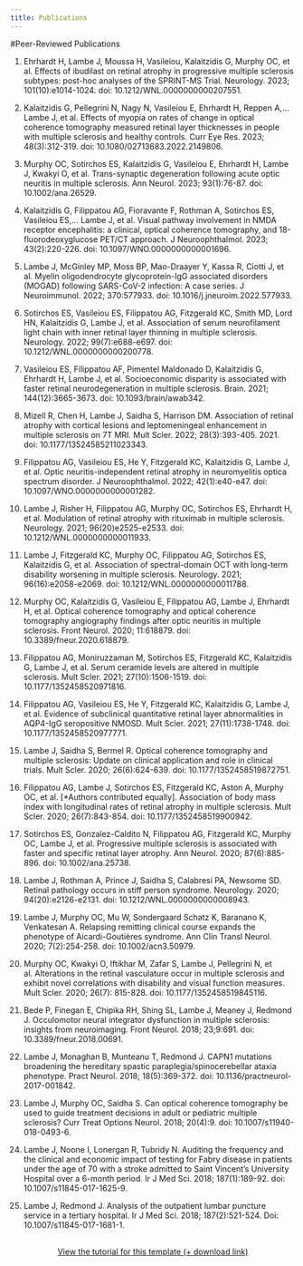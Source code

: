 ---
title: Publications
---

#Peer-Reviewed Publications

1.	Ehrhardt H, Lambe J, Moussa H, Vasileiou, Kalaitzidis G, Murphy OC, et al. Effects of ibudilast on retinal atrophy in progressive multiple sclerosis subtypes: post-hoc analyses of the SPRINT-MS Trial. Neurology. 2023; 101(10):e1014-1024. doi: 10.1212/WNL.0000000000207551.

2.	Kalaitzidis G, Pellegrini N, Nagy N, Vasileiou E, Ehrhardt H, Reppen A,… Lambe J, et al. Effects of myopia on rates of change in optical coherence tomography measured retinal layer thicknesses in people with multiple sclerosis and healthy controls. Curr Eye Res. 2023; 48(3):312-319. doi: 10.1080/02713683.2022.2149806.

3.	Murphy OC, Sotirchos ES, Kalaitzidis G, Vasileiou E, Ehrhardt H, Lambe J, Kwakyi O, et al. Trans-synaptic degeneration following acute optic neuritis in multiple sclerosis. Ann Neurol. 2023; 93(1):76-87. doi: 10.1002/ana.26529. 

4.	Kalaitzidis G, Filippatou AG, Fioravante F, Rothman A, Sotirchos ES, Vasileiou ES,… Lambe J, et al. Visual pathway involvement in NMDA receptor encephalitis: a clinical, optical coherence tomography, and 18-fluorodeoxyglucose PET/CT approach. J Neuroophthalmol. 2023; 43(2):220-226. doi: 10.1097/WNO.0000000000001696.

5.	Lambe J, McGinley MP, Moss BP, Mao-Draayer Y, Kassa R, Ciotti J, et al. Myelin oligodendrocyte glycoprotein-IgG associated disorders (MOGAD) following SARS-CoV-2 infection: A case series. J Neuroimmunol. 2022; 370:577933. doi: 10.1016/j.jneuroim.2022.577933.

6.	Sotirchos ES, Vasileiou ES, Filippatou AG, Fitzgerald KC, Smith MD, Lord HN, Kalaitzidis G, Lambe J, et al. Association of serum neurofilament light chain with inner retinal layer thinning in multiple sclerosis. Neurology. 2022; 99(7):e688-e697. doi: 10.1212/WNL.0000000000200778. 

7.	Vasileiou ES, Filippatou AF, Pimentel Maldonado D, Kalaitzidis G, Ehrhardt H, Lambe J, et al. Socioeconomic disparity is associated with faster retinal neurodegeneration in multiple sclerosis. Brain. 2021; 144(12):3665-3673. doi: 10.1093/brain/awab342.

8.	Mizell R, Chen H, Lambe J, Saidha S, Harrison DM. Association of retinal atrophy with cortical lesions and leptomeningeal enhancement in multiple sclerosis on 7T MRI. Mult Scler. 2022; 28(3):393-405. 2021. doi: 10.1177/13524585211023343. 

9.	Filippatou AG, Vasileiou ES, He Y, Fitzgerald KC, Kalaitzidis G, Lambe J, et al. Optic neuritis-independent retinal atrophy in neuromyelitis optica spectrum disorder. J Neuroophthalmol. 2022; 42(1):e40-e47. doi: 10.1097/WNO.0000000000001282. 

10.	Lambe J, Risher H, Filippatou AG, Murphy OC, Sotirchos ES, Ehrhardt H, et al. Modulation of retinal atrophy with rituximab in multiple sclerosis. Neurology. 2021; 96(20)e2525-e2533. doi: 10.1212/WNL.0000000000011933.

11.	Lambe J, Fitzgerald KC, Murphy OC, Filippatou AG, Sotirchos ES, Kalaitzidis G, et al. Association of spectral-domain OCT with long-term disability worsening in multiple sclerosis. Neurology. 2021; 96(16):e2058-e2069. doi: 10.1212/WNL.0000000000011788.

12.	Murphy OC, Kalaitzidis G, Vasileiou E, Filippatou AG, Lambe J, Ehrhardt H, et al. Optical coherence tomography and optical coherence tomography angiography findings after optic neuritis in multiple sclerosis. Front Neurol. 2020; 11:618879. doi: 10.3389/fneur.2020.618879.

13.	Filippatou AG, Moniruzzaman M, Sotirchos ES, Fitzgerald KC, Kalaitzidis G, Lambe J, et al. Serum ceramide levels are altered in multiple sclerosis. Mult Scler. 2021; 27(10):1506-1519. doi: 10.1177/1352458520971816.

14.	Filippatou AG, Vasileiou ES, He Y, Fitzgerald KC, Kalaitzidis G, Lambe J, et al. Evidence of subclinical quantitative retinal layer abnormalities in AQP4-IgG seropositive NMOSD. Mult Scler. 2021; 27(11):1738-1748. doi: 10.1177/1352458520977771. 

15.	Lambe J, Saidha S, Bermel R. Optical coherence tomography and multiple sclerosis: Update on clinical application and role in clinical trials. Mult Scler. 2020; 26(6):624-639. doi: 10.1177/1352458519872751. 

16.	Filippatou AG, Lambe J, Sotirchos ES, Fitzgerald KC, Aston A, Murphy OC, et al. [*Authors contributed equally]. Association of body mass index with longitudinal rates of retinal atrophy in multiple sclerosis. Mult Scler. 2020; 26(7):843-854. doi: 10.1177/1352458519900942.

17.	Sotirchos ES, Gonzalez-Caldito N, Filippatou AG, Fitzgerald KC, Murphy OC, Lambe J, et al. Progressive multiple sclerosis is associated with faster and specific retinal layer atrophy. Ann Neurol. 2020; 87(6):885-896. doi: 10.1002/ana.25738.

18.	Lambe J, Rothman A, Prince J, Saidha S, Calabresi PA, Newsome SD. Retinal pathology occurs in stiff person syndrome. Neurology. 2020; 94(20):e2126-e2131. doi: 10.1212/WNL.0000000000008943.

19.	Lambe J, Murphy OC, Mu W, Sondergaard Schatz K, Baranano K, Venkatesan A. Relapsing remitting clinical course expands the phenotype of Aicardi-Goutières syndrome. Ann Clin Transl Neurol. 2020; 7(2):254-258. doi: 10.1002/acn3.50979.

20.	Murphy OC, Kwakyi O, Iftikhar M, Zafar S, Lambe J, Pellegrini N, et al. Alterations in the retinal vasculature occur in multiple sclerosis and exhibit novel correlations with disability and visual function measures. Mult Scler. 2020; 26(7): 815-828. doi: 10.1177/1352458519845116.

21.	Bede P, Finegan E, Chipika RH, Shing SL, Lambe J, Meaney J, Redmond J. Occulomotor neural integrator dysfunction in multiple sclerosis: insights from neuroimaging. Front Neurol. 2018; 23;9:691. doi: 10.3389/fneur.2018.00691.

22.	Lambe J, Monaghan B, Munteanu T, Redmond J. CAPN1 mutations broadening the hereditary spastic paraplegia/spinocerebellar ataxia phenotype. Pract Neurol. 2018; 18(5):369-372. doi: 10.1136/practneurol-2017-001842.

23.	Lambe J, Murphy OC, Saidha S. Can optical coherence tomography be used to guide treatment decisions in adult or pediatric multiple sclerosis? Curr Treat Options Neurol. 2018; 20(4):9. doi: 10.1007/s11940-018-0493-6.

24.	Lambe J, Noone I, Lonergan R, Tubridy N. Auditing the frequency and the clinical and economic impact of testing for Fabry disease in patients under the age of 70 with a stroke admitted to Saint Vincent’s University Hospital over a 6-month period. Ir J Med Sci. 2018; 187(1):189-92. doi: 10.1007/s11845-017-1625-9.

25.	Lambe J, Redmond J. Analysis of the outpatient lumbar puncture service in a tertiary hospital. Ir J Med Sci. 2018; 187(2):521-524. Doi: 10.1007/s11845-017-1681-1.


```{=html}
<div  style="margin: 30px; text-align: center;">
<a class="btn btn-primary" href="https://www.marvinschmitt.com/blog/website-tutorial-quarto/" role="button" target="_blank" style="padding: 15px 30px;">View the tutorial for this template (+ download link)</a>
</div>
```
